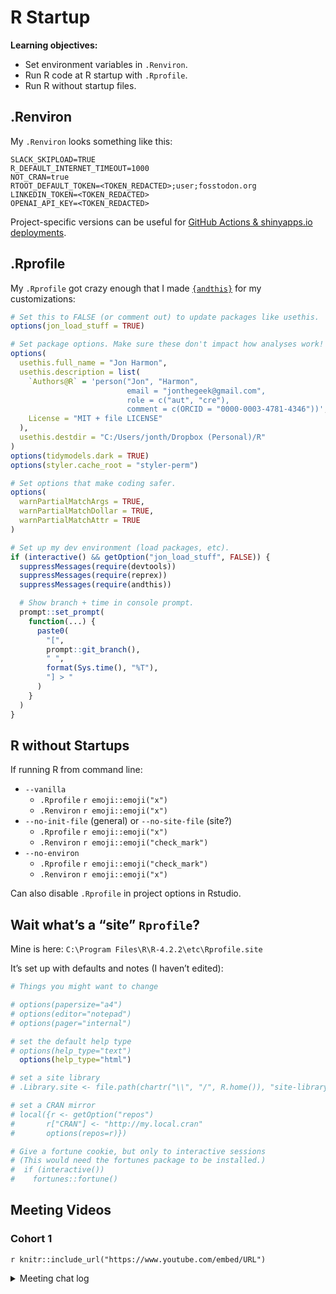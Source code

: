 # R Startup

**Learning objectives:**

-   Set environment variables in `.Renviron`.
-   Run R code at R startup with `.Rprofile`.
-   Run R without startup files.

## .Renviron {-}

My `.Renviron` looks something like this:

```
SLACK_SKIPLOAD=TRUE
R_DEFAULT_INTERNET_TIMEOUT=1000
NOT_CRAN=true
RTOOT_DEFAULT_TOKEN=<TOKEN_REDACTED>;user;fosstodon.org
LINKEDIN_TOKEN=<TOKEN_REDACTED>
OPENAI_API_KEY=<TOKEN_REDACTED>
```

Project-specific versions can be useful for [GitHub Actions & shinyapps.io deployments](https://github.com/r4ds/mentordash/blob/main/.github/workflows/deploy_shinyapps.yml).

## .Rprofile {-}

My `.Rprofile` got crazy enough that I made [`{andthis}`](https://github.com/jonthegeek/andthis) for my customizations:

```r
# Set this to FALSE (or comment out) to update packages like usethis.
options(jon_load_stuff = TRUE)

# Set package options. Make sure these don't impact how analyses work!
options(
  usethis.full_name = "Jon Harmon",
  usethis.description = list(
    `Authors@R` = 'person("Jon", "Harmon",
                          email = "jonthegeek@gmail.com",
                          role = c("aut", "cre"),
                          comment = c(ORCID = "0000-0003-4781-4346"))',
    License = "MIT + file LICENSE"
  ),
  usethis.destdir = "C:/Users/jonth/Dropbox (Personal)/R"
)
options(tidymodels.dark = TRUE)
options(styler.cache_root = "styler-perm")

# Set options that make coding safer.
options(
  warnPartialMatchArgs = TRUE,
  warnPartialMatchDollar = TRUE,
  warnPartialMatchAttr = TRUE
)

# Set up my dev environment (load packages, etc).
if (interactive() && getOption("jon_load_stuff", FALSE)) {
  suppressMessages(require(devtools))
  suppressMessages(require(reprex))
  suppressMessages(require(andthis))

  # Show branch + time in console prompt.
  prompt::set_prompt(
    function(...) {
      paste0(
        "[",
        prompt::git_branch(),
        " ",
        format(Sys.time(), "%T"),
        "] > "
      )
    }
  )
}
```

## R without Startups {-}

If running R from command line:

-   `--vanilla`
    -   `.Rprofile` `r emoji::emoji("x")`
    -   `.Renviron`  `r emoji::emoji("x")`
-   `--no-init-file` (general) or `--no-site-file` (site?)
    -   `.Rprofile` `r emoji::emoji("x")`
    -   `.Renviron`  `r emoji::emoji("check_mark")`
-   `--no-environ`
    -   `.Rprofile` `r emoji::emoji("check_mark")`
    -   `.Renviron`  `r emoji::emoji("x")`

Can also disable `.Rprofile` in project options in Rstudio.

## Wait what's a "site" `Rprofile`? {-}

Mine is here: `C:\Program Files\R\R-4.2.2\etc\Rprofile.site`

It's set up with defaults and notes (I haven't edited):

```r
# Things you might want to change

# options(papersize="a4")
# options(editor="notepad")
# options(pager="internal")

# set the default help type
# options(help_type="text")
  options(help_type="html")

# set a site library
# .Library.site <- file.path(chartr("\\", "/", R.home()), "site-library")

# set a CRAN mirror
# local({r <- getOption("repos")
#       r["CRAN"] <- "http://my.local.cran"
#       options(repos=r)})

# Give a fortune cookie, but only to interactive sessions
# (This would need the fortunes package to be installed.)
#  if (interactive()) 
#    fortunes::fortune()
```

## Meeting Videos {-}

### Cohort 1 {-}

`r knitr::include_url("https://www.youtube.com/embed/URL")`

<details>
<summary> Meeting chat log </summary>

```
LOG
```
</details>
